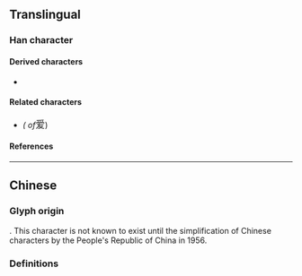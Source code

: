 {{also|愛}}
{{character info/new}}
==Translingual==
{{stroke order|strokes=10}}

===Han character===
{{Han char|rn=87|rad=爪|as=6|sn=10|four=20407|canj=BBKE|ids=⿳⺤冖友}}

====Derived characters====
* {{l|mul|[[叆]], [[嗳]], [[嫒]], [[暧]], [[瑷]], [[𩡖]], [[𪳗]], [[𫂖]], [[𫆫]], [[𫉁]], [[𫣊]], [[𬊺]], [[𭞄]], [[𭱵]], [[𮇳]], [[𮓇]], [[𮦸]]}}

====Related characters====
* {{l|mul|[[愛]]}} ''({{w|Traditional Chinese|Traditional form}} of ''<big>爱</big>)

====References====
{{Han ref|kx=0689.091|hdz=32033.110|uh=7231}}

----

==Chinese==

===Glyph origin===
{{Han simp|愛|f=𢖻|t=友}}. This character is not known to exist<!-- Note: Not found in http://dict.variants.moe.edu.tw 《異體字字典》 or 《宋元以來俗字譜》 --> until the simplification of Chinese characters by the People's Republic of China in 1956. <!-- Refer https://zh.wikisource.org/wiki/漢字簡化方案 -->

===Definitions===
{{zh-see|愛}}